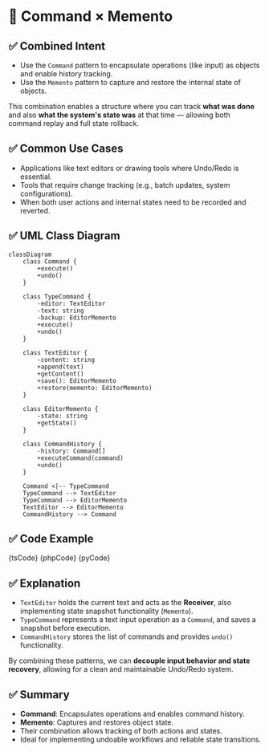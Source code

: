 

# 🧩 Command × Memento

## ✅ Combined Intent

- Use the `Command` pattern to encapsulate operations (like input) as objects and enable history tracking.
- Use the `Memento` pattern to capture and restore the internal state of objects.

This combination enables a structure where you can track **what was done** and also **what the system's state was** at that time — allowing both command replay and full state rollback.

## ✅ Common Use Cases

- Applications like text editors or drawing tools where Undo/Redo is essential.
- Tools that require change tracking (e.g., batch updates, system configurations).
- When both user actions and internal states need to be recorded and reverted.

## ✅ UML Class Diagram

```mermaid
classDiagram
    class Command {
        +execute()
        +undo()
    }

    class TypeCommand {
        -editor: TextEditor
        -text: string
        -backup: EditorMemento
        +execute()
        +undo()
    }

    class TextEditor {
        -content: string
        +append(text)
        +getContent()
        +save(): EditorMemento
        +restore(memento: EditorMemento)
    }

    class EditorMemento {
        -state: string
        +getState()
    }

    class CommandHistory {
        -history: Command[]
        +executeCommand(command)
        +undo()
    }

    Command <|-- TypeCommand
    TypeCommand --> TextEditor
    TypeCommand --> EditorMemento
    TextEditor --> EditorMemento
    CommandHistory --> Command
```

## ✅ Code Example

<Tabs groupId="language">
  <TabItem value="ts" label="TypeScript">
    <CodeBlock language="ts">{tsCode}</CodeBlock>
  </TabItem>
  <TabItem value="php" label="PHP">
    <CodeBlock language="php">{phpCode}</CodeBlock>
  </TabItem>
  <TabItem value="python" label="Python">
    <CodeBlock language="python">{pyCode}</CodeBlock>
  </TabItem>
</Tabs>

## ✅ Explanation

- `TextEditor` holds the current text and acts as the **Receiver**, also implementing state snapshot functionality (`Memento`).
- `TypeCommand` represents a text input operation as a `Command`, and saves a snapshot before execution.
- `CommandHistory` stores the list of commands and provides `undo()` functionality.

By combining these patterns, we can **decouple input behavior and state recovery**, allowing for a clean and maintainable Undo/Redo system.

## ✅ Summary

- **Command**: Encapsulates operations and enables command history.
- **Memento**: Captures and restores object state.
- Their combination allows tracking of both actions and states.
- Ideal for implementing undoable workflows and reliable state transitions.
